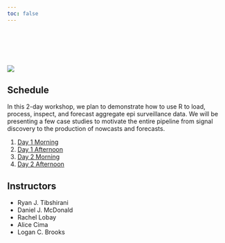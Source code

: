 ```yaml
---
toc: false
---
```


::: {.grid}


::: {.g-col-12 .g-col-lg-6 .px-5}

<br><br><br><br>

![](assets/img/cover-art.svg){fig-align="center"}


:::

::: {.g-col-12 .g-col-lg-6 .px-5}

## Schedule

In this 2-day workshop, we plan to demonstrate how to use R to load, process, 
inspect, and forecast aggregate epi surveillance data. We will be presenting a 
few case studies to motivate the entire pipeline from signal discovery to the 
production of nowcasts and forecasts. 

1. [Day 1 Morning](slides/day1-morning.qmd)
1. [Day 1 Afternoon](slides/day1-afternoon.qmd)
1. [Day 2 Morning](slides/day2-morning.qmd)
1. [Day 2 Afternoon](slides/day2-afternoon.qmd)

## Instructors

* Ryan J. Tibshirani
* Daniel J. McDonald
* Rachel Lobay
* Alice Cima
* Logan C. Brooks



:::


:::
